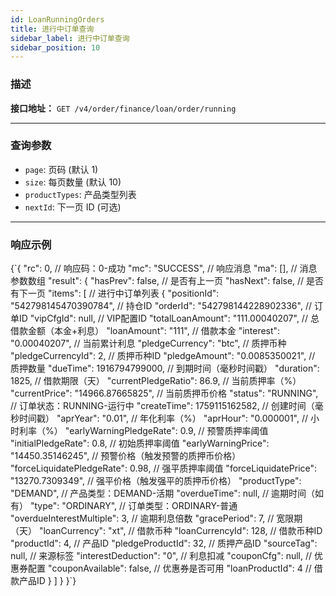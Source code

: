 ```yaml
---
id: LoanRunningOrders
title: 进行中订单查询
sidebar_label: 进行中订单查询
sidebar_position: 10
---
```



### 描述
**接口地址：**
`GET /v4/order/finance/loan/order/running`

---

### 查询参数

- `page`: 页码 (默认 1)
- `size`: 每页数量 (默认 10)
- `productTypes`: 产品类型列表
- `nextId`: 下一页 ID (可选)

---

### 响应示例

<CodeBlock language="json" title="响应示例">
{`{
  "rc": 0,                                        // 响应码：0-成功
  "mc": "SUCCESS",                                // 响应消息
  "ma": [],                                       // 消息参数数组
  "result": {
    "hasPrev": false,                             // 是否有上一页
    "hasNext": false,                             // 是否有下一页
    "items": [                                    // 进行中订单列表
      {
        "positionId": "542798145470390784",        // 持仓ID
        "orderId": "542798144228902336",           // 订单ID
        "vipCfgId": null,                          // VIP配置ID
        "totalLoanAmount": "111.00040207",         // 总借款金额（本金+利息）
        "loanAmount": "111",                       // 借款本金
        "interest": "0.00040207",                  // 当前累计利息
        "pledgeCurrency": "btc",                   // 质押币种
        "pledgeCurrencyId": 2,                     // 质押币种ID
        "pledgeAmount": "0.0085350021",            // 质押数量
        "dueTime": 1916794799000,                  // 到期时间（毫秒时间戳）
        "duration": 1825,                          // 借款期限（天）
        "currentPledgeRatio": 86.9,                // 当前质押率（%）
        "currentPrice": "14966.87665825",          // 当前质押币价格
        "status": "RUNNING",                       // 订单状态：RUNNING-运行中
        "createTime": 1759115162582,               // 创建时间（毫秒时间戳）
        "aprYear": "0.01",                         // 年化利率（%）
        "aprHour": "0.000001",                     // 小时利率（%）
        "earlyWarningPledgeRate": 0.9,             // 预警质押率阈值
        "initialPledgeRate": 0.8,                  // 初始质押率阈值
        "earlyWarningPrice": "14450.35146245",     // 预警价格（触发预警的质押币价格）
        "forceLiquidatePledgeRate": 0.98,          // 强平质押率阈值
        "forceLiquidatePrice": "13270.7309349",    // 强平价格（触发强平的质押币价格）
        "productType": "DEMAND",                   // 产品类型：DEMAND-活期
        "overdueTime": null,                       // 逾期时间（如有）
        "type": "ORDINARY",                        // 订单类型：ORDINARY-普通
        "overdueInterestMultiple": 3,              // 逾期利息倍数
        "gracePeriod": 7,                          // 宽限期（天）
        "loanCurrency": "xt",                      // 借款币种
        "loanCurrencyId": 128,                     // 借款币种ID
        "productId": 4,                            // 产品ID
        "pledgeProductId": 32,                     // 质押产品ID
        "sourceTag": null,                         // 来源标签
        "interestDeduction": "0",                  // 利息扣减
        "couponCfg": null,                         // 优惠券配置
        "couponAvailable": false,                  // 优惠券是否可用
        "loanProductId": 4                         // 借款产品ID
      }
    ]
  }
}`}
</CodeBlock>
